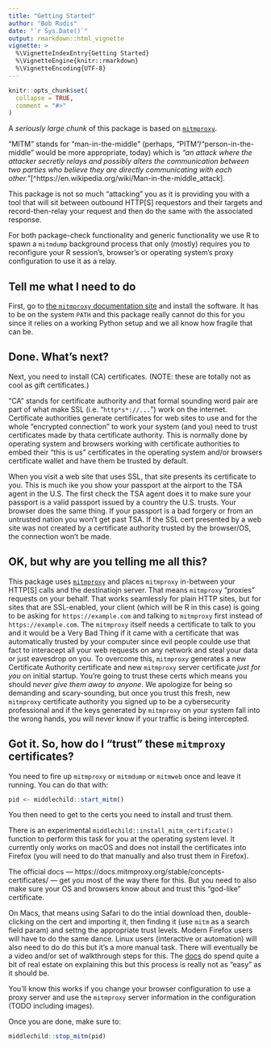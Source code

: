 ```yaml
---
title: "Getting Started"
author: "Bob Rudis"
date: "`r Sys.Date()`"
output: rmarkdown::html_vignette
vignette: >
  %\VignetteIndexEntry{Getting Started}
  %\VignetteEngine{knitr::rmarkdown}
  %\VignetteEncoding{UTF-8}
---
```


```r
knitr::opts_chunk$set(
  collapse = TRUE,
  comment = "#>"
)
```

A _seriously large chunk_ of this package is based on [`mitmproxy`](https://mitmproxy.org/).

"MITM" stands for "man-in-the-middle" (perhaps, "PITM"/"person-in-the-middle" would be more appropriate, today) which is _"an attack where the attacker secretly relays and possibly alters the communication between two parties who believe they are directly communicating with each other."_[^https://en.wikipedia.org/wiki/Man-in-the-middle_attack].

This package is not so much "attacking" you as it is providing you with a tool that will sit between outbound HTTP[S] requestors and their targets and record-then-relay your request and then do the same with the associated response.

For both package-check functionality and generic functionality we use R to spawn a `mitmdump` background process that only (mostly) requires you to reconfigure your R session's, browser's or operating system's proxy configuration to use it as a relay.

## Tell me what I need to do

First, go to [the `mitmproxy` documentation site](https://docs.mitmproxy.org/stable/overview-installation/) and install the software. It has to be on the system `PATH` and this package really cannot do this for you since it relies on a working Python setup and we all know how fragile that can be.

## Done. What's next?

Next, you need to install (CA) certificates. (NOTE: these are totally not as cool as gift certificates.)

"CA" stands for certificate authority and that formal sounding word pair are part of what make SSL (i.e. "`http*s*://...`") work on the internet. Certificate authorities generate certificates for web sites to use and for the whole "encrypted connection" to work your system (and you) need to trust certificates made by thata certificate authority. This is normally done by operating system and browsers working with certificate authorities to embed their "this is us" certificates in the operating system and/or browsers certificate wallet and have them be trusted by default.

When you visit a web site that uses SSL, that site presents its certificate to you. This is much ike you show your passport at the airport to the TSA agent in the U.S. The first check the TSA agent does it to make sure your passport is a valid passport issued by a country the U.S. trusts. Your browser does the same thing. If your passport is a bad forgery or from an untrusted nation you won't get past TSA. If the SSL cert presented by a web site was not created by a certificate authority trusted by the browser/OS, the connection won't be made.

## OK, but why are you telling me all this?

This package uses [`mitmproxy`](https://mitmproxy.org/) and places `mitmproxy` in-between your HTTP[S] calls and the destinatiojn server. That means `mitmproxy` "proxies" requests on your behalf. That works seamlessly for plain HTTP sites, but for sites that are SSL-enabled, your client (which will be R in this case) is going to be asking for `https://example.com` and talking to `mitmproxy` first instead of `https://example.com`. The `mitmproxy` itself needs a certificate to talk to you and it would be a Very Bad Thing if it came with a certificate that was automatically trusted by your computer since evil people coulde use that fact to interacept all your web requests on any network and steal your data or just eavesdrop on you. To overcome this, `mitmproxy` generates a new Certificate Authority certificate and new `mitmproxy` server certificate _just for you_ on initial startup. You're going to trust these certs which means you should _never give them away to anyone_. We apologize for being so demanding and scary-sounding, but once you trust this fresh, new `mitmproxy` certificate authority you signed up to be a cybersecurity professional and if the keys generated by `mitmproxy` on your system fall into the wrong hands, you will never know if your traffic is being intercepted.

## Got it. So, how do I "trust" these `mitmproxy` certificates?

You need to fire up `mitmproxy` or `mitmdump` or `mitmweb` once and leave it running. You can do that with:

```r
pid <- middlechild::start_mitm()
```

You then need to get to the certs you need to install and trust them.

There is an experimental `middlechild::install_mitm_certificate()` function to perform this task for you at the operating system level. It currently only works on macOS and does not install the certificates into Firefox (you will need to do that manually and also trust them in Firefox).

The official docs &mdash; https://docs.mitmproxy.org/stable/concepts-certificates/ &mdash; get you most of the way there for this. But you need to also make sure your OS and browsers know about and trust this "god-like" certificate.

On Macs, that means using Safari to do the intial download then, double-clicking on the cert and importing it, then finding it (use `mitm` as a search field param) and settng the appropriate trust levels. Modern Firefox users will have to do the same dance. Linux users (interactive or automation) will also need to do do this but it's a more manual task. There will eventually be a video and/or set of walkthrough steps for this. The [docs](https://drive.google.com/open?id=15uNlmsiAGaPHIk5JeSKF7gxHJmO4ABt7) do spend quite a bit of real estate on explaining this but this process is really not as "easy" as it should be.

You'll know this works if you change your browser configuration to use a proxy server and use the `mitmproxy` server information in the configuration (TODO including images).

Once you are done, make sure to:

```r
middlechild::stop_mitm(pid)
```
